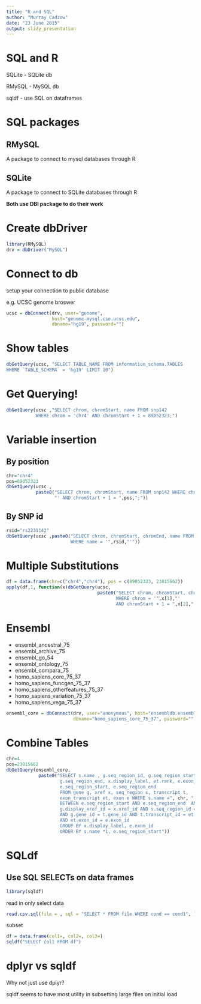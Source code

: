 ```yaml
---
title: "R and SQL"
author: "Murray Cadzow"
date: "23 June 2015"
output: slidy_presentation
---
```


# SQL and R


SQLite - SQLite db

RMySQL - MySQL db

sqldf - use SQL on dataframes

# SQL packages

## RMySQL


A package to connect to mysql databases through R


## SQLite


A package to connect to SQLite databases through R


__Both use DBI package to do their work__

# Create dbDriver



```r
library(RMySQL)
drv = dbDriver("MySQL")
```


# Connect to db

setup your connection to public database

e.g. UCSC genome broswer

```r
ucsc = dbConnect(drv, user="genome", 
                 host="genome-mysql.cse.ucsc.edu", 
                 dbname="hg19", password="")
```

# Show tables

```r
dbGetQuery(ucsc, "SELECT TABLE_NAME FROM information_schema.TABLES 
WHERE `TABLE_SCHEMA` = 'hg19' LIMIT 10")
```

# Get Querying!

```r
dbGetQuery(ucsc ,"SELECT chrom, chromStart, name FROM snp142 
           WHERE chrom = 'chr4' AND chromStart + 1 = 89052323;")
```

# Variable insertion

## By position

```r
chr="chr4"
pos=89052323
dbGetQuery(ucsc ,
           paste0("SELECT chrom, chromStart, name FROM snp142 WHERE chrom = '",chr ,
                  "' AND chromStart + 1 = ",pos,";"))
```

## By SNP id

```r
rsid="rs2231142"
dbGetQuery(ucsc ,paste0("SELECT chrom, chromStart, chromEnd, name FROM snp142 
                        WHERE name = '",rsid,"'"))
```

# Multiple Substitutions

```r
df = data.frame(chr=c("chr4","chr4"), pos = c(89052323, 23815662))
apply(df,1, function(x)dbGetQuery(ucsc,
                                  paste0("SELECT chrom, chromStart, chromEnd, name FROM snp142
                                         WHERE chrom = '",x[1],"' 
                                         AND chromStart + 1 = ",x[2],";")))
```


# Ensembl

- ensembl_ancestral_75
- ensembl_archive_75
- ensembl_go_54
- ensembl_ontology_75
- ensembl_compara_75
- homo_sapiens_core_75_37
- homo_sapiens_funcgen_75_37
- homo_sapiens_otherfeatures_75_37
- homo_sapiens_variation_75_37
- homo_sapiens_vega_75_37

```r
ensembl_core = dbConnect(drv, user="anonymous", host="ensembldb.ensembl.org", 
                         dbname="homo_sapiens_core_75_37", password="")
```

# Combine Tables

```r
chr=4
pos=23815662
dbGetQuery(ensembl_core, 
            paste0("SELECT s.name , g.seq_region_id, g.seq_region_start, 
                    g.seq_region_end, x.display_label, et.rank, e.exon_id, 
                    e.seq_region_start, e.seq_region_end 
                    FROM gene g, xref x, seq_region s, transcript t, 
                    exon_transcript et, exon e WHERE s.name =", chr, " AND ", pos ," 
                    BETWEEN e.seq_region_start AND e.seq_region_end  AND 
                    g.display_xref_id = x.xref_id AND s.seq_region_id = g.seq_region_id 
                    AND g.gene_id = t.gene_id AND t.transcript_id = et.transcript_id 
                    AND et.exon_id = e.exon_id 
                    GROUP BY x.display_label, e.exon_id 
                    ORDER BY s.name *1, e.seq_region_start"))
```

# SQLdf

## Use SQL SELECTs on data frames

```r
library(sqldf)
```

read in only select data

```r
read.csv.sql(file = , sql = "SELECT * FROM file WHERE cond == cond1", )
```

subset

```r
df = data.frame(col1=, col2=, col3=)
sqldf("SELECT col1 FROM df")
```

# dplyr vs sqldf

Why not just use dplyr?

sqldf seems to have most utility in subsetting large files on initial load